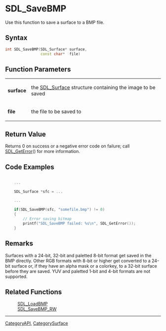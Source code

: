 
= SDL_SaveBMP =
Use this function to save a surface to a BMP file.


== Syntax ==
<syntaxhighlight lang='c++'>
int SDL_SaveBMP(SDL_Surface* surface,
                const char*  file)
</syntaxhighlight>

== Function Parameters ==
{|
|'''surface'''
|the [[SDL_Surface]] structure containing the image to be saved
|-
|'''file'''
|the file to be saved to
|}

== Return Value ==
Returns 0 on success or a negative error code on failure; call [[SDL_GetError]]() for more information.

== Code Examples ==
<syntaxhighlight lang='c++'>

    ...

    SDL_Surface *sfc = ...

    ...
  
    if(SDL_SaveBMP(sfc, "somefile.bmp") != 0)
    {
        // Error saving bitmap
        printf("SDL_SaveBMP failed: %s\n", SDL_GetError());
    }
</syntaxhighlight>

== Remarks ==
Surfaces with a 24-bit, 32-bit and paletted 8-bit format get saved in the BMP directly.  Other RGB formats with 8-bit or higher get converted to a 24-bit surface or, if they have an alpha mask or a colorkey, to a 32-bit surface before they are saved.  YUV and paletted 1-bit and 4-bit formats are not supported.

== Related Functions ==
:[[SDL_LoadBMP]]
:[[SDL_SaveBMP_RW]]

----
[[CategoryAPI]], [[CategorySurface]]
